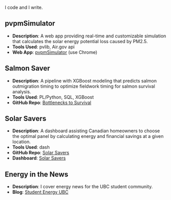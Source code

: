 I code and I write. 

## pvpmSimulator
- **Description**: A web app providing real-time and customizable simulation that calculates the solar energy potential loss caused by PM2.5.
- **Tools Used**: pvlib, Air.gov api 
- **Web App**: [pvpmSimulator](https://pvpmsimulator.streamlit.app/) (use Chrome)

## Salmon Saver
- **Description**: A pipeline with XGBoost modeling that predicts salmon outmigration timing to optimize fieldwork timing for salmon survival analysis. 
- **Tools Used**: PL/Python, SQL, XGBoost
- **GitHub Repo**: [Bottlenecks to Survival](https://github.com/brahmwg/Bottlenecks_MDS_Capstone)

## Solar Savers
- **Description**: A dashboard assisting Canadian homeowners to choose the optimal panel by calculating energy and financial savings at a given location. 
- **Tools Used**: dash
- **GitHub Repo**: [Solar Savers](https://github.com/UBC-MDS/DSCI-532_2024_9_solar-savers)
- **Dashboard**: [Solar Savers](https://dsci-532-2024-9-solar-savers.onrender.com/)

## Energy in the News 
- **Description**: I cover energy news for the UBC student community. 
- **Blog**: [Student Energy UBC](https://www.studentenergyubc.com/blog) 
